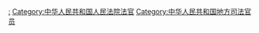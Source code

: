 [[Category:地方各级人民法院|:]]
[[Category:中华人民共和国人民法院法官|Category:中华人民共和国人民法院法官]]
[[Category:中华人民共和国地方司法官员|Category:中华人民共和国地方司法官员]]